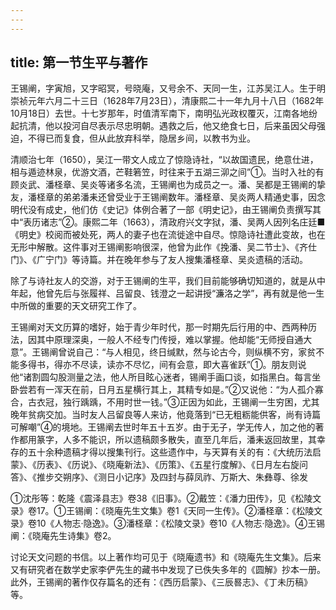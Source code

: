 ```yaml
---
---
---
```

title: 第一节生平与著作
---



王锡阐，字寅旭，又字昭冥，号晓庵，又号余不、天同一生，江苏吴江人。生于明崇祯元年六月二十三日（1628年7月23日），清康熙二十一年九月十八日（1682年10月18日）去世。十七岁那年，时值清军南下，南明弘光政权覆灭，江南各地纷起抗清，他以投河自尽表示尽忠明朝。遇救之后，他又绝食七日，后来虽因父母强迫，不得已而复食，但从此放弃科举，隐居乡间，以教书为业。

清顺治七年（1650），吴江一带文人成立了惊隐诗社，“以故国遗民，绝意仕进，相与遁迹林泉，优游文酒，芒鞋箬笠，时往来于五湖三泖之间”①。当时入社的有顾炎武、潘柽章、吴炎等诸多名流，王锡阐也为成员之一。潘、吴都是王锡阐的挚友，潘柽章的弟弟潘耒还曾受业于王锡阐数年。潘柽章、吴炎两人精通史事，因念明代没有成史，他们仿《史记》体例合著了一部《明史记》，由王锡阐负责撰写其中“表历诸志”②。康熙二年（1663），清政府兴文字狱，潘、吴两人因列名庄廷■《明史》校阅而被处死，两人的妻子也在流徙途中自尽。惊隐诗社遭此变故，也在无形中解散。这件事对王锡阐影响很深，他曾为此作《挽潘、吴二节士》、《齐仕门》、《广宁门》等诗篇。并在晚年参与了友人搜集潘柽章、吴炎遗稿的活动。

除了与诗社友人的交游，对于王锡阐的生平，我们目前能够确切知道的，就是从中年起，他曾先后与张履祥、吕留良、钱澄之一起讲授“濂洛之学”，再有就是他一生中所做的重要的天文研究工作了。

王锡阐对天文历算的嗜好，始于青少年时代，那一时期先后行用的中、西两种历法，因其中原理深奥，一般人不经专门传授，难以掌握。他却能“无师授自通大意”。王锡阐曾说自己：“与人相见，终日缄默，然与论古今，则纵横不穷，家贫不能多得书，得亦不尽读，读亦不尽忆，间有会意，即大喜雀跃”①。朋友则说他“诸割圆勾股测量之法，他人所目眩心迷者，锡阐手画口谈，如指黑白。每言坐卧尝若有一浑天在前，日月五星横行其上，其精专如是。”②又说他：“为人孤介寡合，古衣冠，独行踽踽，不用时世一钱。”③正因为如此，王锡阐一生穷困，尤其晚年贫病交加。当时友人吕留良等人来访，他竟落到“已无粗粝能供客，尚有诗篇可解嘲”④的境地。王锡阐去世时年五十五岁。由于无子，学无传人，加之他的著作都用篆字，人多不能识，所以遗稿颇多散失，直至几年后，潘耒返回故里，其幸存的五十余种遗稿才得以搜集刊行。这些遗作中，与天算有关的有：《大统历法启蒙》、《历表》、《历说》、《晓庵新法》、《历策》、《五星行度解》、《日月左右旋问答》、《推步交朔序》、《测日小记序》及四封与薛凤祚、万斯大、朱彝尊、徐发

①沈彤等：乾隆《震泽县志》卷38《旧事》。②戴笠：《潘力田传》，见《松陵文录》卷17。①王锡阐：《晓庵先生文集》卷1《天同一生传》。②潘柽章：《松陵文录》卷10《人物志·隐逸》。③潘柽章：《松陵文录》卷10《人物志·隐逸》。④王锡阐：《晓庵先生诗集》卷2。

讨论天文问题的书信。以上著作均可见于《晓庵遗书》和《晓庵先生文集》。后来又有研究者在数学史家李俨先生的藏书中发现了已佚失多年的《圆解》抄本一册。此外，王锡阐的著作仅存篇名的还有：《西历启蒙》、《三辰晷志》、《丁未历稿》等。